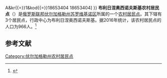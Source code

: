{{Infobox Settlement
| official_name = 布利日涅奥西诺夫斯基农村居民点
| native_name = Ближнеосиновское сельское поселение
| settlement_type = [[农村居民点|农村居民点]]
| subdivision_type = [[国家|国家]]
| subdivision_type1 = [[州_(俄罗斯)|州]]
| subdivision_type2 = [[区_(苏联)|区]]
| subdivision_name = {{RUS}}
| subdivision_name1 = [[伏尔加格勒州|伏尔加格勒州]]
| subdivision_name2 = [[苏罗维基诺区|苏罗维基诺区]]
| seat_type = 行政中心
| seat = 布利日涅奥西诺夫斯基
| population_as_of=2016
| population_footnotes = <ref name=stat />
| population_total = 966
| coordinates_display = inline,title
| latd = 48.5307585 | latm =  | lats =  | latNS = N
| longd = 43.0371809 | longm =  | longs =  | longEW = E
| timezone = [[莫斯科时间|MSK]]
| utc_offset = +3
| blank_name = [[俄罗斯市政土地区划代码|OKTMO编码]]
| blank_info = [http://classif.spb.ru/classificators/view/tma.php?st{{=}}A&kr{{=}}1&kod{{=}}18653404 18653404]
}}
'''布利日涅奥西诺夫斯基农村居民点'''（{{lang-ru|Ближнеосиновское сельское поселение}}）是[[俄罗斯联邦|俄罗斯联邦]][[伏尔加格勒州|伏尔加格勒州]][[苏罗维基诺区|苏罗维基诺区]]所属的一个[[农村居民点|农村居民点]]。其下辖有3个居民点，行政中心为布利日涅奥西诺夫斯基。据2016年统计，该农村居民点的人口为966人。<ref name=stat>{{cite web | url = http://www.gks.ru/free_doc/doc_2016/bul_dr/mun_obr2016.rar | title = Численность населения Российской Федерации по муниципальным образованиям на 1 января 2016 года | language = ru | access-date = 2016-12-18 | archive-date = 2019-05-13 | archive-url = https://web.archive.org/web/20190513150350/http://www.gks.ru/free_doc/doc_2016/bul_dr/mun_obr2016.rar | dead-url = no }}</ref>

== 参考文献 ==
{{reflist}}

{{Russia-stub}}

[[Category:伏尔加格勒州农村居民点|Category:伏尔加格勒州农村居民点]]
